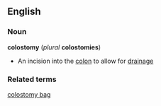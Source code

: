 ==English==
=== Noun ===
'''colostomy''' (''plural'' '''colostomies''')
*An incision into the [[colon]] to allow for [[drainage]]
=== Related terms ===
[[colostomy bag]]